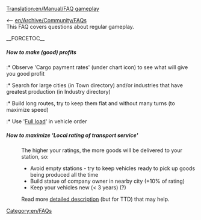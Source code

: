 [[Translation:en/Manual/FAQ gameplay]]
[[Category:en/FAQs]]

<-- [[en/Archive/Community/FAQ]]s<br/>
This FAQ covers questions about regular gameplay.

__FORCETOC__

=====How to make (good) profits=====
:* Observe 'Cargo payment rates' (under chart icon) to see what will give you good profit
:* Search for large cities (in Town directory) and/or industries that have greatest production (in Industry directory)
:* Build long routes, try to keep them flat and without many turns (to maximize speed)
:* Use '[[en/Manual/Orders#what-do-all-those-other-buttons-do|Full load]]' in vehicle order

=====How to maximize 'Local rating of transport service'=====
:The higher your ratings, the more goods will be delivered to your station, so:
:* Avoid empty stations - try to keep vehicles ready to pick up goods being produced all the time
:* Build statue of company owner in nearby city (+10% of rating)
:* Keep your vehicles new (< 3 years) (?)

:Read more [http://ttd.cernun.net/info/score.html detailed description] (but for TTD) that may help.